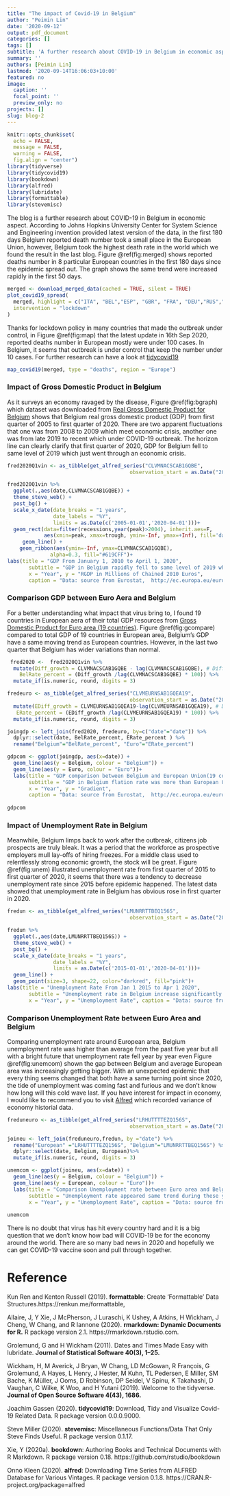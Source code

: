 ```yaml
---
title: "The impact of Covid-19 in Belgium"
author: "Peimin Lin"
date: '2020-09-12'
output: pdf_document
categories: []
tags: []
subtitle: 'A further research about COVID-19 in Belgium in economic aspect'
summary: ''
authors: [Peimin Lin]
lastmod: '2020-09-14T16:06:03+10:00'
featured: no
image:
  caption: ''
  focal_point: ''
  preview_only: no
projects: []
slug: blog-2
---
```


```r
knitr::opts_chunk$set(
  echo = FALSE, 
  message = FALSE,
  warning = FALSE, 
  fig.align = "center")
library(tidyverse)
library(tidycovid19)
library(bookdown)
library(alfred)
library(lubridate)
library(formattable)
library(stevemisc)
```

The blog is a further research about COVID-19 in Belgium in economic aspect. According to Johns Hopkins University Center for System Science and Engineering invention provided latest version of the data, in the first 180 days Belgium reported death number took a small place in the European Union, however, Belgium took the highest death rate in the world which we found the result in the last blog. Figure \@ref(fig:merged) shows reported deaths number in 8 particular European countries in the first 180 days since the epidemic spread out. The graph shows the same trend were increased rapidly in the first 50 days.  

```r
merged <- download_merged_data(cached = TRUE, silent = TRUE)
plot_covid19_spread(
  merged, highlight = c("ITA", "BEL","ESP", "GBR", "FRA", "DEU","RUS","SWE"),
  intervention = "lockdown"
)
```

Thanks for lockdown policy in many countries that made the outbreak under control, in Figure \@ref(fig:map) that the latest update in 16th Sep 2020, reported deaths number in European mostly were under 100 cases. In Belgium, it seems that outbreak is under control that keep the number under 10 cases. For further research can have a look at [tidycovid19](https://github.com/joachim-gassen/tidycovid19)

```r
map_covid19(merged, type = "deaths", region = "Europe")
```
### Impact of Gross Domestic Product in Belgium
As it surveys an economy ravaged by the disease, Figure \@ref(fig:bgraph) which dataset was downloaded from [Real Gross Domestic Product for Belgium](https://alfred.stlouisfed.org/series?seid=CLVMNACSCAB1GQBElisted) shows that Belgium real gross domestic product (GDP) from first quarter of 2005 to first quarter of 2020. There are two apparent fluctuations that one was from 2008 to 2009 which meet economic crisis, another one was from late 2019 to recent which under COVID-19 outbreak. The horizon line can clearly clarify that first quarter of 2020, GDP for Belgium fell to same level of 2019 which just went through an economic crisis.  

```r
fred2020Q1vin <- as_tibble(get_alfred_series("CLVMNACSCAB1GQBE",
                                        observation_start = as.Date("2005-01-01"),realtime_start = "2020-09-08" ))
```

```r
fred2020Q1vin %>%
  ggplot(.,aes(date,CLVMNACSCAB1GQBE)) +
  theme_steve_web() +
  post_bg() +
  scale_x_date(date_breaks = "1 years",
               date_labels = "%Y",
               limits = as.Date(c('2005-01-01','2020-04-01')))+
  geom_rect(data=filter(recessions,year(peak)>2004), inherit.aes=F, 
            aes(xmin=peak, xmax=trough, ymin=-Inf, ymax=+Inf), fill='darkgray', alpha=0.8)+
     geom_line() +
    geom_ribbon(aes(ymin=-Inf, ymax=CLVMNACSCAB1GQBE),
              alpha=0.3, fill="#619CFF")+
labs(title = "GDP From January 1, 2010 to April 1, 2020",
       subtitle = "GDP in Belgium rapidly fell to same level of 2019 which went through an economic crisis.",
       x = "Year", y = "RGDP in Millions of Chained 2010 Euros",
       caption = "Data: source from Eurostat,  http://ec.europa.eu/eurostat/about/overview") + geom_hline(yintercept=87500, linetype="dashed", color = "red") 
```
### Comparison GDP between Euro Aera and Belgium
For a better understanding what impact that virus bring to, I found 19 countries in European aera of their total GDP resources from [Gross Domestic Product for Euro area (19 countries)](https://alfred.stlouisfed.org/series?seid=CLVMEURNSAB1GQEA19). Figure \@ref(fig:gcompare) compared to total GDP of 19 countries in European area, Belgium’s GDP have a same moving trend as European countries. However, in the last two quarter that Belgium has wider variations than normal.

```r
 fred2020 <-  fred2020Q1vin %>%
  mutate(Diff_growth = CLVMNACSCAB1GQBE - lag(CLVMNACSCAB1GQBE), # Difference in route between years
    BelRate_percent = (Diff_growth /lag(CLVMNACSCAB1GQBE) * 100)) %>%
  mutate_if(is.numeric, round, digits = 3)
```

```r
fredeuro <- as_tibble(get_alfred_series("CLVMEURNSAB1GQEA19",
                                        observation_start = as.Date("2005-01-01"),realtime_start = "2020-09-08" )) %>%
  mutate(EDiff_growth = CLVMEURNSAB1GQEA19-lag(CLVMEURNSAB1GQEA19), # Difference in route between years
   ERate_percent = (EDiff_growth /lag(CLVMEURNSAB1GQEA19) * 100)) %>%
  mutate_if(is.numeric, round, digits = 3)
```

```r
joingdp <- left_join(fred2020, fredeuro, by=c("date"="date")) %>%
  dplyr::select(date, BelRate_percent, ERate_percent ) %>%
  rename("Belgium"="BelRate_percent", "Euro"="ERate_percent")
```

```r
gdpcom <- ggplot(joingdp, aes(x=date)) +
  geom_line(aes(y = Belgium, colour = "Belgium")) + 
  geom_line(aes(y = Euro, colour = "Euro"))+
  labs(title = "GDP comparison between Belgium and European Union(19 countries)",
       subtitle = "GDP in Belgium flation rate was more than European Union since outbreak.",
       x = "Year", y = "Gradient",
       caption = "Data: source from Eurostat,  http://ec.europa.eu/eurostat/about/overview") 
  
gdpcom 
```
### Impact of Unemployment Rate in Belgium
Meanwhile, Belgium limps back to work after the outbreak, citizens job prospects are truly bleak. It was a period that the workforce as prospective employers mull lay-offs of hiring freezes. For a middle class used to relentlessly strong economic growth, the stock will be great. Figure \@ref(fig:unem) illustrated unemployment rate from first quarter of 2015 to first quarter of 2020, it seems that there was a tendency to decrease unemployment rate since 2015 before epidemic happened. The latest data showed that unemployment rate in Belgium has obvious rose in first quarter in 2020.

```r
fredun <- as_tibble(get_alfred_series("LMUNRRTTBEQ156S",
                                        observation_start = as.Date("2015-01-01"), realtime_start = "2020-08-11" ))
```

```r
fredun %>%
  ggplot(.,aes(date,LMUNRRTTBEQ156S)) +
  theme_steve_web() +
  post_bg() +
  scale_x_date(date_breaks = "1 years",
               date_labels = "%Y",
               limits = as.Date(c('2015-01-01','2020-04-01')))+
  geom_line() +
  geom_point(size=3, shape=22, color="darkred", fill="pink")+
labs(title = "Unemployment Rate From Jan 1 2015 to Apr 1 2020",
       subtitle = "Unemployment rate in Belgium increase significantly since epidemics.",
       x = "Year", y = "Unemployment Rate", caption = "Data: source from Eurostat, http://ec.europa.eu/eurostat/about/overview") 
```
### Comparison Unemployment Rate between Euro Area and Belgium
Comparing unemployment rate around European area, Belgium unemployment rate was higher than average from the past five year but all with a bright future that unemployment rate fell year by year even Figure \@ref(fig:unemcom) shown the gap between Belgium and average European area was increasingly getting bigger. With an unexpected epidemic that every thing seems changed that both have a same turning point since 2020, the tide of unemployment was coming fast and furious and we don’t know how long will this cold wave last. If you have interest for impact in economy, I would like to recommend you to visit [Alfred](https://alfred.stlouisfed.org/) which recorded variance of economy historial data.

```r
freduneuro <- as_tibble(get_alfred_series("LRHUTTTTEZQ156S",
                                        observation_start = as.Date("2015-01-01"), realtime_start = "2020-08-11",realtime_end = "2020-08-11" )) 

```

```r
joineu <- left_join(freduneuro,fredun, by ="date") %>%
  rename("European" ="LRHUTTTTEZQ156S", "Belgium"="LMUNRRTTBEQ156S") %>%
  dplyr::select(date, Belgium, European)%>%
  mutate_if(is.numeric, round, digits = 3)
```

```r
unemcom <- ggplot(joineu, aes(x=date)) +
  geom_line(aes(y = Belgium, colour = "Belgium")) + 
  geom_line(aes(y = European, colour = "Euro"))+
  labs(title = "Comparison Unemployment rate between Euro area and Belgium",
       subtitle = "Unemployment rate appeared same trend during these year.",
       x = "Year", y = "Unemployment Rate", caption = "Data: source from Eurostat, http://ec.europa.eu/eurostat/about/overview") 
  
unemcom
```

There is no doubt that virus has hit every country hard and it is a big question that we don’t know how bad will COVID-19 be for the economy around the world. There are so many bad news in 2020 and hopefully we can get COVID-19 vaccine soon and pull through together. 

# Reference
Kun Ren and Kenton Russell (2019). **formattable**: Create 'Formattable' Data Structures.https://renkun.me/formattable,

Allaire, J, Y Xie, J McPherson, J Luraschi, K Ushey, A Atkins, H Wickham, J Cheng, W Chang, and R Iannone (2020). **rmarkdown: Dynamic Documents for R.** R package version 2.1. https://rmarkdown.rstudio.com.

Grolemund, G and H Wickham (2011). Dates and Times Made Easy with lubridate. **Journal of Statistical Software 40(3), 1–25.**

Wickham, H, M Averick, J Bryan, W Chang, LD McGowan, R François, G Grolemund, A Hayes, L Henry, J Hester, M Kuhn, TL Pedersen, E Miller, SM Bache, K Müller, J Ooms, D Robinson, DP Seidel, V Spinu, K Takahashi, D Vaughan, C Wilke, K Woo, and H Yutani (2019). Welcome to the tidyverse. **Journal of Open Source Software 4(43), 1686.**

Joachim Gassen (2020). **tidycovid19**: Download, Tidy and Visualize Covid-19 Related Data. R package version 0.0.0.9000.

Steve Miller (2020). **stevemisc**: Miscellaneous Functions/Data That Only Steve Finds Useful. R package version 0.1.17.
  
Xie, Y (2020a). **bookdown**: Authoring Books and Technical Documents with R Markdown. R package version 0.18. https://github.com/rstudio/bookdown

Onno Kleen (2020). **alfred**: Downloading Time Series from ALFRED Database for Various Vintages. R package version 0.1.8. https://CRAN.R-project.org/package=alfred
